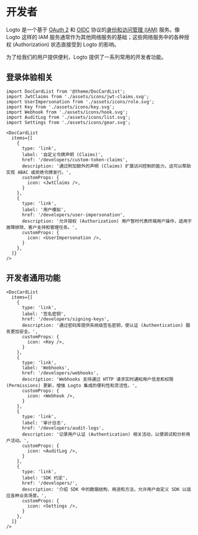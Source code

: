 # 开发者

Logto 是一个基于 [OAuth 2](https://auth.wiki/oauth-2.0) 和 [OIDC](https://auth.wiki/openid-connect) 协议的[身份和访问管理 (IAM)](https://auth.wiki/iam) 服务。像 Logto 这样的 IAM 服务通常作为其他网络服务的基础；这些网络服务中的各种授权 (Authorization) 状态直接受到 Logto 的影响。

为了给我们的用户提供便利，Logto 提供了一系列常用的开发者功能。

## 登录体验相关

```mdx-code-block
import DocCardList from '@theme/DocCardList';
import JwtClaims from './assets/icons/jwt-claims.svg';
import UserImpersonation from './assets/icons/role.svg';
import Key from './assets/icons/key.svg';
import Webhook from './assets/icons/hook.svg';
import AuditLog from './assets/icons/list.svg';
import Settings from './assets/icons/gear.svg';

<DocCardList
  items={[
    {
      type: 'link',
      label: '自定义令牌声明 (Claims)',
      href: '/developers/custom-token-claims',
      description: '通过附加额外的声明 (Claims) 扩展访问控制的能力，这可以帮助实现 ABAC 或拒绝令牌发行。',
      customProps: {
        icon: <JwtClaims />,
      }
    },
    {
      type: 'link',
      label: '用户模拟',
      href: '/developers/user-impersonation',
      description: '允许授权 (Authorization) 用户暂时代表终端用户操作，适用于故障排除、客户支持和管理任务。',
      customProps: {
        icon: <UserImpersonation />,
      }
    },
  ]}
/>
```

## 开发者通用功能

```mdx-code-block
<DocCardList
  items={[
    {
      type: 'link',
      label: '签名密钥',
      href: '/developers/signing-keys',
      description: '通过密码库提供系统级签名密钥，使认证 (Authentication) 服务更加安全。',
      customProps: {
        icon: <Key />,
      }
    },
    {
      type: 'link',
      label: 'Webhooks',
      href: '/developers/webhooks',
      description: 'Webhooks 支持通过 HTTP 请求实时通知用户信息和权限 (Permissions) 更新，增强 Logto 集成的便利性和灵活性。',
      customProps: {
        icon: <Webhook />,
      }
    },
    {
      type: 'link',
      label: '审计日志',
      href: '/developers/audit-logs',
      description: '记录用户认证 (Authentication) 相关活动，以便调试和分析用户活动。',
      customProps: {
        icon: <AuditLog />,
      }
    },
    {
      type: 'link',
      label: 'SDK 约定',
      href: '/developers/',
      description: '介绍 SDK 中的数据结构、用途和方法，允许用户自定义 SDK 以适应各种业务场景。',
      customProps: {
        icon: <Settings />,
      }
    },
  ]}
/>
```
